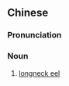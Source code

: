 {{also|长颈鳗}}
==Chinese==
{{zh-forms|s=长颈鳗}}

===Pronunciation===
{{zh-pron
|m=chángjǐngmán
|cat=n
}}

===Noun===
{{zh-noun}}

# [[longneck eel]]